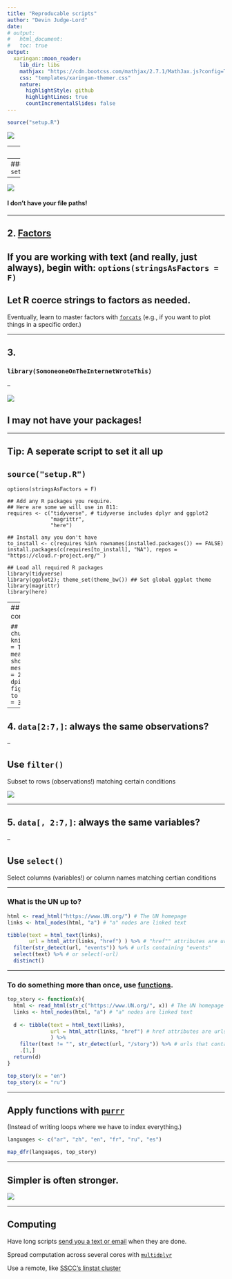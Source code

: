 ```yaml
---
title: "Reproducable scripts"
author: "Devin Judge-Lord"
date: 
# output: 
#   html_document:
#   toc: true
output:
  xaringan::moon_reader:
    lib_dir: libs
    mathjax: "https://cdn.bootcss.com/mathjax/2.7.1/MathJax.js?config=TeX-AMS_HTML"
    css: "templates/xaringan-themer.css"
    nature:
      highlightStyle: github
      highlightLines: true
      countIncrementalSlides: false
---
```


```r
source("setup.R")
```



![](https://imgs.xkcd.com/comics/exploits_of_a_mom.png)

---
class: center inverse

## How to break a research project

![](https://media.giphy.com/media/xUA7aLL1iKj62wBYTC/giphy.gif)

---
### 1. `setwd("C:\Users\path\that\only\I\have"`


--

![](https://media.giphy.com/media/146SJ7jy4BFXHy/giphy.gif)

#### I don't have your file paths!

---

## 2. [Factors](https://www.r-bloggers.com/factors-are-not-first-class-citizens-in-r/)

## If you are working with text (and really, just always), begin with: `options(stringsAsFactors = F)`
## Let R coerce strings to factors as needed.
Eventually, learn to master factors with [`forcats`](https://forcats.tidyverse.org/) (e.g., if you want to plot things in a specific order.)

---

## 3. 
### `library(SomoneoneOnTheInternetWroteThis)`

--

![](https://media.giphy.com/media/l2R05FZf4dVOrgIaQ/giphy.gif)

## I may not have your packages!

---

## Tip: A seperate script to set it all up
## `source("setup.R")`

```
options(stringsAsFactors = F)

## Add any R packages you require. 
## Here are some we will use in 811:
requires <- c("tidyverse", # tidyverse includes dplyr and ggplot2
              "magrittr",
              "here")

## Install any you don't have
to_install <- c(requires %in% rownames(installed.packages()) == FALSE)
install.packages(c(requires[to_install], "NA"), repos = "https://cloud.r-project.org/" )
```


```
## Load all required R packages
library(tidyverse)
library(ggplot2); theme_set(theme_bw()) ## Set global ggplot theme
library(magrittr)
library(here)
```

---
## `source("setup.R")` continued:

```
## Set defaults for R chunks
knitr::opts_chunk$set(echo = TRUE, # echo = TRUE means that your code will show
                      warning=FALSE,
                      message=FALSE,
                      fig.retina = 2,
                      fig.align = "center", 
                      dpi = 100,
                      # fig.path='Figs/', ## where to save figures
                      fig.height = 3,
                      fig.width = 3)
```

---

## 4. `data[2:7,]`: always the same observations?

--

## Use `filter()`

Subset to rows (observations!) matching certain conditions

![](https://media.giphy.com/media/hO0L2DHNW1h4c/giphy.gif)


---

## 5. `data[, 2:7,]`: always the same variables?

--

## Use `select()`

Select columns (variables!) or column names matching certian conditions

---

### What is the UN up to?
```r
html <- read_html("https://www.UN.org/") # The UN homepage
links <- html_nodes(html, "a") # "a" nodes are linked text

tibble(text = html_text(links),
       url = html_attr(links, "href") ) %>% # "href"" attributes are urls
  filter(str_detect(url, "events")) %>% # urls containing "events"
  select(text) %>% # or select(-url)
  distinct() 
```

---

### To do something more than once, use [functions](https://r4ds.had.co.nz/functions.html#functions).


```r
top_story <- function(x){
  html <- read_html(str_c("https://www.UN.org/", x)) # The UN homepage
  links <- html_nodes(html, "a") # "a" nodes are linked text
  
  d <- tibble(text = html_text(links),
              url = html_attr(links, "href") # href attributes are urls
              ) %>% 
    filter(text != "", str_detect(url, "/story")) %>% # urls that contain "story"
    .[1,]
  return(d)
}
```

```r
top_story(x = "en")
top_story(x = "ru")
```
---

## Apply functions with [`purrr`](https://www.rstudio.com/resources/cheatsheets/#purrr) 
(Instead of writing loops where we have to index everything.)

```r
languages <- c("ar", "zh", "en", "fr", "ru", "es")

map_dfr(languages, top_story)
```
---

## Simpler is often stronger.
![](Figs/data_pipeline.png)

---

## Computing

Have long scripts [send you a text or email](https://github.com/jennybc/send-email-with-r) when they are done.

Spread computation across several cores with [`multidplyr`](https://github.com/hadley/multidplyr/blob/master/vignettes/multidplyr.md)

Use a remote, like [SSCC's linstat cluster](https://www.ssc.wisc.edu/sscc/pubs/linstat.htm)


